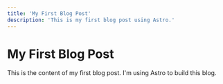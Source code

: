 ```yaml
---
title: 'My First Blog Post'
description: 'This is my first blog post using Astro.'
---
```


# My First Blog Post

This is the content of my first blog post. I'm using Astro to build this blog.

